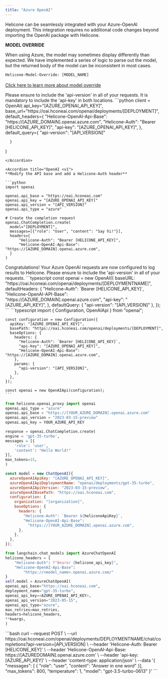 ```yaml
---
title: "Azure OpenAI"
---
```


Helicone can be seamlessly integrated with your Azure-OpenAI deployment. This integration requires no additional code changes beyond importing the OpenAI package with Helicone.

<Note>
<b>MODEL OVERRIDE</b>

When using Azure, the model may sometimes display differently than expected. We have implemented a series of logic to parse out the model, but the returned body of the model can be inconsistent in most cases.

<code>Helicone-Model-Override: [MODEL_NAME]</code>
<br/>
<br/>
<a href="/helicone-headers/header-directory"> Click here to learn more about model override</a>
</Note>

<Tabs>
 <Tab title="Python">
 <Note>Please ensure to include the 'api-version' in all of your requests.</Note>
<AccordionGroup>
  <Accordion title="OpenAI v1+">
  <Note>It is mandatory to include the 'api-key' in both locations.</Note>
  ```python
    client = OpenAI(
      api_key="[AZURE_OPENAI_API_KEY]",
      base_url="https://oai.hconeai.com/openai/deployments/[DEPLOYMENT]",
      default_headers={
          "Helicone-OpenAI-Api-Base": "https://[AZURE_DOMAIN].openai.azure.com",
          "Helicone-Auth": "Bearer [HELICONE_API_KEY]",
          "api-key": "[AZURE_OPENAI_API_KEY]",
      },
      default_query={
          "api-version": "[API_VERSION]"
      
      }
  )
  ```
  </Accordion>

  <Accordion title="OpenAI <v1">
  **Modify the API base and add a Helicone-Auth header**

```python
import openai

openai.api_base = "https://oai.hconeai.com"
openai.api_key = "[AZURE_OPENAI_API_KEY]"
openai.api_version = "[API_VERSION]"
openai.api_type = "azure"

# Create the completion request
openai.ChatCompletion.create(
    model="[DEPLOYMENT]",
    messages=[{"role": "User", "content": "Say hi!"}],
    headers={
        "Helicone-Auth": "Bearer [HELICONE_API_KEY]",
        "Helicone-OpenAI-Api-Base": "https://[AZURE_DOMAIN].openai.azure.com",
    }
)
```

  </Accordion>
</AccordionGroup>
    Congratulations! Your Azure OpenAI requests are now configured to log results to Helicone.
  </Tab>

<Tab title="Node.js">
<Note>Please ensure to include the 'api-version' in all of your requests.</Note>
<AccordionGroup>

  <Accordion title="OpenAI v4+">
    ```typescript
    const openai = new OpenAI({
      baseURL: "https://oai.hconeai.com/openai/deployments/[DEPLOYMENTNAME]",
      defaultHeaders: {
        "Helicone-Auth": `Bearer [HELICONE_API_KEY]`,
        "Helicone-OpenAI-API-Base": "https://[AZURE_DOMAIN].openai.azure.com",
        "api-key": "[AZURE_API_KEY]",
      },
      defaultQuery: { "api-version": "[API_VERSION]" },
    });
    ```
  </Accordion>

  <Accordion title="OpenAI <v4">
    ```typescript
    import { Configuration, OpenAIApi } from "openai";

    const configuration = new Configuration({
      apiKey: "[AZURE_OPENAI_API_KEY]",
      basePath: "https://oai.hconeai.com/openai/deployments/[DEPLOYMENT]",
      baseOptions: {
        headers: {
          "Helicone-Auth": `Bearer [HELICONE_API_KEY]`,
          "api-key": "[AZURE_OPENAI_API_KEY]",
          "Helicone-OpenAI-Api-Base": "https://[AZURE_DOMAIN].openai.azure.com",
        },
        params: {
          "api-version": "[API_VERSION]",
        },
      },
    });

    const openai = new OpenAIApi(configuration);
    ```

  </Accordion>
</AccordionGroup>

</Tab>
<Tab title="Python w/package">

```python
from helicone.openai_proxy import openai
openai.api_type = "azure"
openai.api_base = "https://[YOUR_AZURE_DOMAIN].openai.azure.com"
openai.api_version = "2023-03-15-preview"
openai.api_key = YOUR_AZURE_API_KEY

response = openai.ChatCompletion.create(
engine = 'gpt-35-turbo',
messages = [{
    'role': 'user',
    'content': "Hello World!"
}],
max_tokens=15,
)

```

</Tab>

<Tab title="LangChain JS">

```javascript
const model = new ChatOpenAI({
  azureOpenAIApiKey: "[AZURE_OPENAI_API_KEY]",
  azureOpenAIApiDeploymentName: "openai/deployments/gpt-35-turbo",
  azureOpenAIApiVersion: "2023-03-15-preview",
  azureOpenAIBasePath: "https://oai.hconeai.com",
  configuration: {
    organization: "[organization]",
    baseOptions: {
      headers: {
        "Helicone-Auth": `Bearer ${heliconeApiKey}`,
        "Helicone-OpenAI-Api-Base":
          "https://[YOUR_AZURE_DOMAIN].openai.azure.com",
      },
    },
  },
});
```

</Tab>

<Tab title="LangChain">

```python
from langchain.chat_models import AzureChatOpenAI
helicone_headers = {
    "Helicone-Auth": f"Bearer {helicone_api_key}",
    "Helicone-OpenAI-Api-Base":
        "https://<model_name>.openai.azure.com/"
}
self.model = AzureChatOpenAI(
openai_api_base="https://oai.hconeai.com",
deployment_name="gpt-35-turbo",
openai_api_key=<AZURE_OPENAI_API_KEY>,
openai_api_version="2023-05-15",
openai_api_type="azure",
max_retries=max_retries,
headers=helicone_headers,
**kwargs,
)
```

</Tab>
<Tab title="cURL">
  ```bash
    curl --request POST \
    --url https://oai.hconeai.com/openai/deployments/DEPLOYMENTNAME/chat/completions?api-version=[API_VERSION] \
    --header 'Helicone-Auth: Bearer [HELICONE_KEY]' \
    --header 'Helicone-OpenAI-Api-Base: https://[AZUREDOMAIN].openai.azure.com' \
    --header 'api-key: [AZURE_API_KEY]' \
    --header 'content-type: application/json' \
    --data '{
      "messages": [
        {
          "role": "user",
          "content": "Answer in one word"
        }],
      "max_tokens": 800,
      "temperature": 1,
      "model": "gpt-3.5-turbo-0613"
    }'
  ```
</Tab>
</Tabs>
